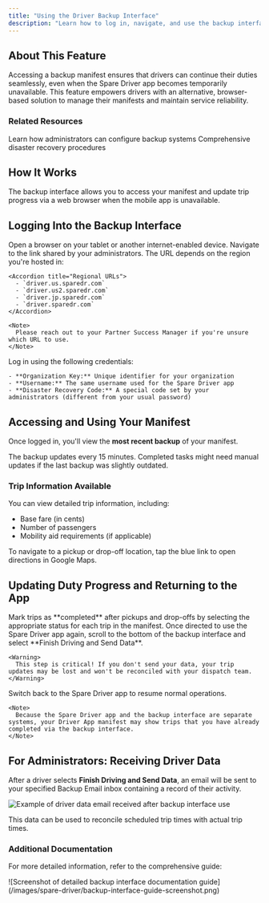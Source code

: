 ```yaml
---
title: "Using the Driver Backup Interface"
description: "Learn how to log in, navigate, and use the backup interface to maintain service continuity when the Spare Driver app is unavailable"
---
```


## About This Feature

<Info>
Accessing a backup manifest ensures that drivers can continue their duties seamlessly, even when the Spare Driver app becomes temporarily unavailable. This feature empowers drivers with an alternative, browser-based solution to manage their manifests and maintain service reliability.
</Info>

### Related Resources

<CardGroup cols={2}>
  <Card title="Setting up Disaster Recovery Backups" href="https://help.sparelabs.com/en/articles/10134588-setting-up-disaster-recovery-backups">
    Learn how administrators can configure backup systems
  </Card>
  
  <Card title="Emergency Response Guide" href="https://drive.google.com/file/d/1KXtfZy70AGhM48QElJGMvxnwqMAV3Shx/view?usp=sharing">
    Comprehensive disaster recovery procedures
  </Card>
</CardGroup>

## How It Works

The backup interface allows you to access your manifest and update trip progress via a web browser when the mobile app is unavailable.

## Logging Into the Backup Interface

<Steps>
  <Step title="Open Your Browser">
    Open a browser on your tablet or another internet-enabled device.
  </Step>
  
  <Step title="Navigate to the Regional URL">
    Navigate to the link shared by your administrators. The URL depends on the region you're hosted in:
    
    <Accordion title="Regional URLs">
      - `driver.us.sparedr.com`
      - `driver.us2.sparedr.com`
      - `driver.jp.sparedr.com`
      - `driver.sparedr.com`
    </Accordion>
    
    <Note>
      Please reach out to your Partner Success Manager if you're unsure which URL to use.
    </Note>
  </Step>
  
  <Step title="Enter Your Credentials">
    Log in using the following credentials:
    
    - **Organization Key:** Unique identifier for your organization
    - **Username:** The same username used for the Spare Driver app
    - **Disaster Recovery Code:** A special code set by your administrators (different from your usual password)
  </Step>
</Steps>

## Accessing and Using Your Manifest

Once logged in, you'll view the **most recent backup** of your manifest.

<Warning>
The backup updates every 15 minutes. Completed tasks might need manual updates if the last backup was slightly outdated.
</Warning>

### Trip Information Available

You can view detailed trip information, including:

- Base fare (in cents)
- Number of passengers
- Mobility aid requirements (if applicable)

<Tip>
To navigate to a pickup or drop-off location, tap the blue link to open directions in Google Maps.
</Tip>

## Updating Duty Progress and Returning to the App

<Steps>
  <Step title="Mark Trips as Completed">
    Mark trips as **completed** after pickups and drop-offs by selecting the appropriate status for each trip in the manifest.
  </Step>
  
  <Step title="Send Data Before Switching Back">
    Once directed to use the Spare Driver app again, scroll to the bottom of the backup interface and select **Finish Driving and Send Data**.
    
    <Warning>
      This step is critical! If you don't send your data, your trip updates may be lost and won't be reconciled with your dispatch team.
    </Warning>
  </Step>
  
  <Step title="Resume Normal Operations">
    Switch back to the Spare Driver app to resume normal operations.
    
    <Note>
      Because the Spare Driver app and the backup interface are separate systems, your Driver App manifest may show trips that you have already completed via the backup interface.
    </Note>
  </Step>
</Steps>

## For Administrators: Receiving Driver Data

After a driver selects **Finish Driving and Send Data**, an email will be sent to your specified Backup Email inbox containing a record of their activity.

![Example of driver data email received after backup interface use](/images/spare-driver/backup-interface-email-example.png)

This data can be used to reconcile scheduled trip times with actual trip times.

### Additional Documentation

For more detailed information, refer to the comprehensive guide:

<Card title="Detailed Backup Interface Guide" href="https://drive.google.com/file/d/1Un1Sb4aJ3c4haystzqXeVa_i71-fMT5h/view">
  ![Screenshot of detailed backup interface documentation guide](/images/spare-driver/backup-interface-guide-screenshot.png)
</Card>
